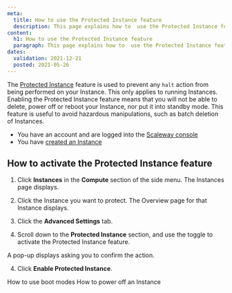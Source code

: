 ```yaml
---
meta:
  title: How to use the Protected Instance feature
  description: This page explains how to  use the Protected Instance feature
content:
  h1: How to use the Protected Instance feature
  paragraph: This page explains how to  use the Protected Instance feature
dates:
  validation: 2021-12-21
  posted: 2021-05-26 
---
```


The [Protected Instance](/compute/instances/concepts#protected-instance) feature is used to prevent any `halt` action from being performed on your Instance. This only applies to running Instances. Enabling the Protected Instance feature means that you will not be able to delete, power off or reboot your Instance, nor put it into standby mode. This feature is useful to avoid hazardous manipulations, such as batch deletion of Instances.

<Message type="requirement">

  - You have an account and are logged into the [Scaleway console](https://console.scaleway.com)
  - You have [created an Instance](/compute/instances/how-to/create-an-instance)

</Message>

## How to activate the Protected Instance feature

1. Click **Instances** in the **Compute** section of the side menu. The Instances page displays.

2. Click the Instance you want to protect. The Overview page for that Instance displays.

3. Click the **Advanced Settings** tab.

4. Scroll down to the **Protected Instance** section, and use the <Icon name="toggle" /> toggle to activate the Protected Instance feature. 

  <Lightbox src="scaleway-protected-instance.webp" alt="" />

  A pop-up displays asking you to confirm the action.

4. Click **Enable Protected Instance**.

<Navigation title="See Also">
  <PreviousButton to="/compute/instances/how-to/use-boot-modes/">How to use boot modes</PreviousButton>
  <NextButton to="/compute/instances/how-to/power-off-instance/">How to power off an Instance</NextButton>
</Navigation>
